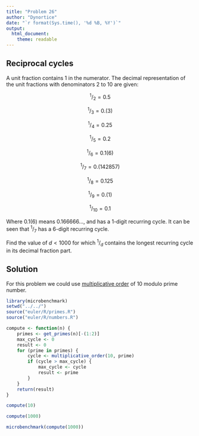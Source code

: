 ```yaml
---
title: "Problem 26"
author: "Dynortice"
date: "`r format(Sys.time(), '%d %B, %Y')`"
output:
  html_document:
    theme: readable
---
```

## Reciprocal cycles

A unit fraction contains $1$ in the numerator. The decimal representation of the unit fractions with denominators $2$ to $10$ are given:

$$^1/_2 = 0.5$$

$$^1/_3 = 0.(3)$$

$$^1/_4 = 0.25$$

$$^1/_5 = 0.2$$

$$^1/_6 = 0.1(6)$$

$$^1/_7 = 0.(142857)$$

$$^1/_8 = 0.125$$

$$^1/_9 = 0.(1)$$

$$^1/_{10} = 0.1$$

Where $0.1(6$) means $0.166666...$, and has a $1$-digit recurring cycle. It can be seen that $^1/_7$ has a $6$-digit recurring cycle.

Find the value of $d < 1000$ for which $^1/_d$ contains the longest recurring cycle in its decimal fraction part.

## Solution
For this problem we could use [multiplicative order](https://en.wikipedia.org/wiki/Multiplicative_order) of 10 modulo prime number.
```r
library(microbenchmark)
setwd("../../")
source("euler/R/primes.R")
source("euler/R/numbers.R")
```
```r
compute <- function(n) {
    primes <- get_primes(n)[-(1:2)]
    max_cycle <- 0
    result <- 0
    for (prime in primes) {
        cycle <- multiplicative_order(10, prime)
        if (cycle > max_cycle) {
            max_cycle <- cycle
            result <- prime
        }
    }
    return(result)
}
```
```r
compute(10)
```
```r
compute(1000)
```
```r
microbenchmark(compute(1000))
```
